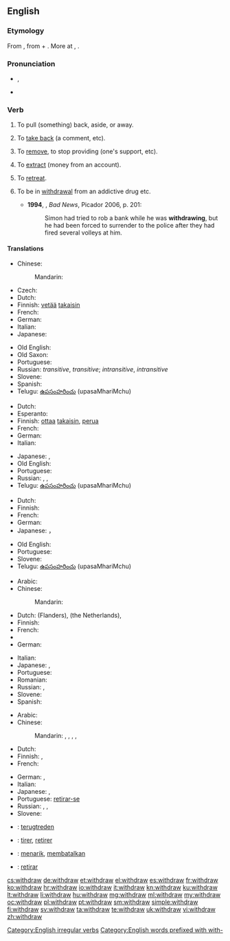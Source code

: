==English==

===Etymology===
From {{etyl|enm}} {{term|withdrawen||to draw away, draw back|lang=enm}}, from {{term|with-||away, back|lang=enm}} + {{term|drawen||to draw|lang=enm}}. More at {{l|en|with-}}, {{l|en|draw}}.

===Pronunciation===
* {{IPA|/wɪðˈdrɔː/|/wɪθˈdɻɑʊ/|/wɪθdɹɔə/}}, {{X-SAMPA|/wID'drO:/}}
* {{audio|en-us-withdraw.ogg|Audio (US)}}
*: {{rhymes|ɔː}}

===Verb===
{{en-verb|withdraws|withdrawing|withdrew|withdrawn}}

# {{transitive}} To pull (something) back, aside, or away.
# {{transitive}} To [[take back]] (a comment, etc).
# {{transitive}} To [[remove]], to stop providing (one's support, etc).
# {{transitive}} To [[extract]] (money from an account).
# {{intransitive}} To [[retreat]].
# {{intransitive}} To be in [[withdrawal]] from an addictive drug etc. {{defdate|from 20th c.}}
#* '''1994''', {{w|Edward St Aubyn}}, ''Bad News'', Picador 2006, p. 201:
#*: Simon had tried to rob a bank while he was '''withdrawing''', but he had been forced to surrender to the police after they had fired several volleys at him.

====Translations====
{{trans-top|pull back}}
* Chinese:
*: Mandarin: {{t-|cmn|撤退|tr=chètuì|sc=Hani}}
* Czech: {{t-|cs|stáhnout}}
* Dutch: {{t+|nl|terugtrekken}}
* Finnish: [[vetää]] [[takaisin]]
* French: {{t+|fr|retirer}}
* German: {{t+|de|zurückziehen}}
* Italian: {{t+|it|ritirare}}
* Japanese: {{t-|ja|引き出す|tr=ひきだす, hikidasu|sc=Jpan}}
{{trans-mid}}
* Old English: {{t-|ang|ofteon|alt=oftēon|xs=Old English}}
* Old Saxon: {{tø|osx|withfahan}}
* Portuguese: {{t+|pt|retirar}}
* Russian: {{t+|ru|выводить|tr=vyvodítʹ}} {{impf}} ''transitive'',  {{t+|ru|вывести|tr=vývesti}} {{pf.}} ''transitive''; {{t+|ru|отходить|tr=otxodítʹ}} {{impf}} ''intransitive'',  {{t+|ru|отойти|tr=otojtí}} {{impf}} ''intransitive''
* Slovene: {{t-|sl|umakniti}}
* Spanish: {{t+|es|retirar}}
* Telugu: [[ఉపసంహరించు]] (upasaMhariMchu)
{{trans-bottom}}

{{trans-top|take back}}
* Dutch: {{t+|nl|terugnemen}}
* Esperanto: {{t-|eo|retiri}}
* Finnish: [[ottaa]] [[takaisin]], [[perua]]
* French: {{t+|fr|retirer}}
* German: {{t-|de|zurücknehmen}}
* Italian: {{t+|it|ritirare}}
{{trans-mid}}
* Japanese: {{t-|ja|引き出す|tr=ひきだす, hikidasu|sc=Jpan}}, {{t-|ja|取り消す|tr=とりけす, torikesu|sc=Jpan}}
* Old English: {{t-|ang|ofteon|alt=oftēon|xs=Old English}}
* Portuguese: {{t+|pt|devolver}}
* Russian: {{t-|ru|брать назад|tr=bratʹ nazád|sc=Cyrl}} {{impf}}, {{t+|ru|забирать|tr=zabirátʹ|sc=Cyrl}} {{impf}}, {{t+|ru|забирать|tr=zabrátʹ|sc=Cyrl}} {{pf.}}
* Telugu: [[ఉపసంహరించు]] (upasaMhariMchu)
{{trans-bottom}}

{{trans-top|remove, stop providing}}
* Dutch: {{t+|nl|intrekken}}
* Finnish: {{t-|fi|perua}}
* French: {{t+|fr|retirer}}
* German: {{t+|de|entziehen}}
* Japanese: {{t-|ja|引き揚げる|tr=hiki-ageru|sc=Jpan}}， {{t-|ja|手を引く|tr=te o hiku|sc=Jpan}}
{{trans-mid}}
* Old English: {{t-|ang|ofteon|alt=oftēon|xs=Old English}}
* Portuguese: {{t+|pt|retirar}}
* Slovene: {{t-|sl|umakniti}}
* Telugu: [[ఉపసంహరించు]] (upasaMhariMchu)
{{trans-bottom}}

{{trans-top|extract (money from an account)}}
* Arabic: {{t-|ar|سحب|tr=saḥaba}}
* Chinese:
*: Mandarin: {{t|cmn|提款|tr=tíkuǎn|sc=Hani}}
* Dutch: {{t+|nl|afhalen}} (Flanders), {{t+|nl|pinnen}} (the Netherlands), {{t+|nl|opnemen}}
* Finnish: {{t+|fi|nostaa}}
* French: {{t+|fr|retirer}}
* {{trreq|Georgian}}
* German: {{t+|de|abheben}}
{{trans-mid}}
* Italian: {{t-|it|prelevare}}
* Japanese: {{t-|ja|引き出す|tr=ひきだす, hikidasu|sc=Jpan}}, {{t-|ja|下ろす|tr=おろす, orosu|sc=Jpan}}
* Portuguese: {{t+|pt|sacar}}
* Romanian: {{t+|ro|preleva}}
* Russian: {{t+|ru|снимать|tr=snimátʹ}} {{impf}},  {{t+|ru|снять|tr=snjatʹ}} {{pf.}}
* Slovene: {{t+|sl|dvigniti}}
* Spanish: {{t+|es|sacar|sc=Geor}}
{{trans-bottom}}

{{trans-top|retreat}}
* Arabic: {{t-|ar|تراجع|tr=tarājaʿa}}
* Chinese:
*: Mandarin: {{t|cmn|後退|sc=Hani}},  {{t|cmn|后退|tr=hòutuì|sc=Hani}},  {{t|cmn|退卻|sc=Hani}},  {{t|cmn|退却|tr=tuìquè|sc=Hani}},  {{t-|cmn|撤退|tr=chètuì|sc=Hani}}
* Dutch: {{t+|nl|terugtrekken}}
* Finnish: {{t-|fi|perääntyä}}, {{t+|fi|vetäytyä}}
* French: {{t+|fr|se retirer}}
{{trans-mid}}
* German: {{t+|de|zurückziehen|alt=sich zurückziehen}}, {{t+|de|abziehen}}
* Italian: {{t+|it|ritirarsi}}
* Japanese: {{t-|ja|後退する|tr=kōtai-suru}}, {{t-|ja|退却する|tr=taikyaku-suru}}
* Portuguese: [[retirar-se]]
* Russian: {{t+|ru|отступать|tr=otstupátʹ}} {{impf}},  {{t+|ru|отступить|tr=otstupítʹ}} {{pf.}}, {{t+|ru|ретироваться|tr=retirovátʹsja}} {{impf}}
* Slovene: {{t-|sl|umakniti se}}
{{trans-bottom}}

{{checktrans-top}}
* {{ttbc|nl}}: [[terugtreden]]
* {{ttbc|fr}}: [[tirer]], [[retirer]]
* {{ttbc|id}}: [[tarik|menarik]], [[batal|membatalkan]]
* {{ttbc|es}}: [[retirar]]
{{trans-bottom}}

[[Category:English irregular verbs]]
[[Category:English words prefixed with with-]]

[[cs:withdraw]]
[[de:withdraw]]
[[et:withdraw]]
[[el:withdraw]]
[[es:withdraw]]
[[fr:withdraw]]
[[ko:withdraw]]
[[hr:withdraw]]
[[io:withdraw]]
[[it:withdraw]]
[[kn:withdraw]]
[[ku:withdraw]]
[[lt:withdraw]]
[[li:withdraw]]
[[hu:withdraw]]
[[mg:withdraw]]
[[ml:withdraw]]
[[my:withdraw]]
[[oc:withdraw]]
[[pl:withdraw]]
[[pt:withdraw]]
[[sm:withdraw]]
[[simple:withdraw]]
[[fi:withdraw]]
[[sv:withdraw]]
[[ta:withdraw]]
[[te:withdraw]]
[[uk:withdraw]]
[[vi:withdraw]]
[[zh:withdraw]]